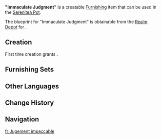 {{Furnishing Infobox
|id             = 371135
|image          = Item Immaculate Judgment.png
|category       = Courtyard
|subcategory    = Large Ornament
|quality        = 4
|adeptal_energy = 90
|load           = 385
|reduced_load   = 385
|description    = A magnificent and glorious fountain modeled the same style as the immense fountain in the square in front of the [[Opera Epiclese]]. It has a total of four tiers, and each level is adorned with beautiful metallic decorations.<br>It is said that the designer compared the dazzling water glistening beneath the sunlight to the kind and elegant citizens of [[Fontaine]], while each of the important institutions of Fontaine are embodied by the majestic beasts seated on the sides of the fountain. They remain ever-vigilant to pass judgment and expel both stains and sin from this immaculate and pure country.
|blueprint      = [[Realm Depot]]
}}
'''"Immaculate Judgment"''' is a creatable [[Furnishing]] item that can be used in the [[Serenitea Pot]].

The blueprint for "Immaculate Judgment" is obtainable from the [[Realm Depot]] for {{Item|Realm Currency|24|x=240}}.

==Creation==
First time creation grants {{Item|Trust|24|x=90}}.
{{Recipe
|type = Creation
|time = 16h
|Iron Chunk = 10
|White Iron Chunk = 8
|sort = Iron Chunk;White Iron Chunk
}}

==Furnishing Sets==
{{Craft Usage|type=Furnishing Set}}

==Other Languages==
{{Other Languages
|en      = "Immaculate Judgment"
|zhs     = 「宏亮无垢的裁决」
|zhs_rm  = 
|zht     = 「宏亮無垢的裁決」
|zht_rm  = 
|zh_tl   = 
|ja      = 「完全無欠の裁決」
|ja_rm   = "Kanzen Muketsu no Saiketsu"
|ja_tl   = 
|ko      = 「우렁차고 청렴한 판결」
|ko_rm   = 
|ko_tl   = "Immaculate and Incorruptible Verdict"
|es      = Veredicto incorruptible
|es_tl   = Incorruptible Verdict
|fr      = Jugement impeccable
|fr_tl   = Impeccable Judgment
|ru      = Безупречное решение
|ru_tl   = Immaculate Judgment
|th      = "การพิพากษาอันไร้มลทิน"
|th_rm   = 
|th_tl   = 
|vi      = Phán Quyết Tươi Sáng Thuần Khiết
|vi_tl   = 
|de      = „Makelloses Urteil“
|de_tl   = "Immaculate Judgment"
|id      = "Penghakiman Tak Bernoda"
|id_tl   = "Immaculate Judgment"
|pt      = "Julgamento Imaculado"
|pt_tl   = 
|tr      = "Kusursuz Muhakeme"
|tr_tl   = 
|it      = Giudizio immacolato
|it_tl   = Immaculate Judgment
}}

==Change History==
{{Change History|4.1}}

==Navigation==
{{Furnishing Navbox|exterior}}

[[fr:Jugement impeccable]]